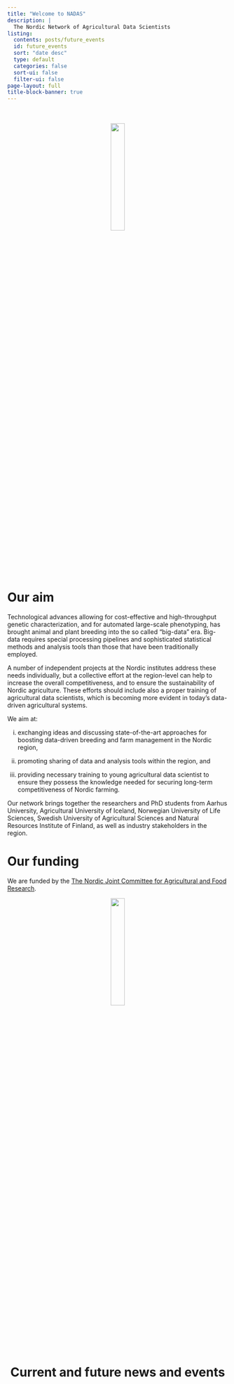 ```yaml
---
title: "Welcome to NADAS"
description: |
  The Nordic Network of Agricultural Data Scientists
listing:
  contents: posts/future_events
  id: future_events
  sort: "date desc"
  type: default
  categories: false
  sort-ui: false
  filter-ui: false
page-layout: full
title-block-banner: true
---
```


<br><br>
<center>
  ![](images/Logo_NADAS.png){#id .class width=25%}
</center>
<br><br>

# Our aim
Technological advances allowing for cost-effective and high-throughput genetic characterization, and for automated large-scale phenotyping, has brought animal and plant breeding into the so called “big-data” era. Big-data requires special processing pipelines and sophisticated statistical methods and analysis tools than those that have been traditionally employed. 

A number of independent projects at the Nordic institutes address these needs individually, but a collective effort at the region-level can help to increase the overall competitiveness, and to ensure the sustainability of Nordic agriculture. These efforts should include also a proper training of agricultural data scientists, which is becoming more evident in today’s data-driven agricultural systems.


We aim at: 

(i) exchanging ideas and discussing state-of-the-art approaches for boosting data-driven breeding and farm management in the Nordic region, 

(ii) promoting sharing of data and analysis tools within the region, and 

(iii) providing necessary training to young agricultural data scientist to ensure they possess the knowledge needed for securing long-term competitiveness of Nordic farming.

Our network brings together the researchers and PhD students from Aarhus University, Agricultural University of Iceland, Norwegian University of Life Sciences, Swedish University of Agricultural Sciences and Natural Resources Institute of Finland, as well as industry stakeholders in the region. 


# Our funding
We are funded by the [The Nordic Joint Committee for Agricultural and Food Research](https://nordicagriresearch.org/welcome-to-nkj/).

<center>
  ![](images/NKJ-logga-m-text.jpg){#id .class width=25%}


<br><br>

# Current and future news and events 
<br>

::: {#future_events}
:::